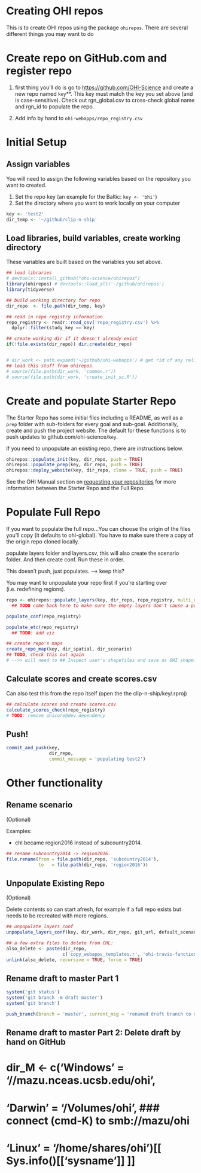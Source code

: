 # Creating OHI repos

This is to create OHI repos using the package `ohirepos`. There are several different things you may want to do


# Create repo on GitHub.com and register repo

1. first thing you'll do is go to [https://github.com/OHI-Science](github.com/OHI-Science) and create a new repo named `key`**. This key must match the key you set above (and is case-sensitive). 
Check out rgn_global.csv to cross-check global name and rgn_id to populate the repo.

2. Add info by hand to `ohi-webapps/repo_registry.csv` 


# Initial Setup

## Assign variables

You will need to assign the following variables based on the repository you want to created. 

1. Set the repo key (an example for the Baltic: `key <- 'bhi'`)
2. Set the directory where you want to work locally on your computer

```r
key <- 'test2'
dir_temp <- '~/github/clip-n-ship'
```


## Load libraries, build variables, create working directory

These variables are built based on the variables you set above.

```r
## load libraries
# devtools::install_github("ohi-science/ohirepos")
library(ohirepos) # devtools::load_all('~/github/ohirepos') 
library(tidyverse)

## build working directory for repo 
dir_repo  <- file.path(dir_temp, key)

## read in repo registry information
repo_registry <- readr::read_csv('repo_registry.csv') %>%
  dplyr::filter(study_key == key)

## create working dir if it doesn't already exist
if(!file.exists(dir_repo)) dir.create(dir_repo)


# dir_work <- path.expand('~/github/ohi-webapps') # get rid of any reliance on ohi-webapps
## load this stuff from ohirepos.
# source(file.path(dir_work, 'common.r'))
# source(file.path(dir_work, 'create_init_sc.R'))
```


# Create and populate Starter Repo

The Starter Repo has some initial files including a README, as well as a `prep` folder with sub-folders for every goal and sub-goal. Additionally, create and push the project website. The default for these functions is to push updates to github.com/ohi-science/`key`.

If you need to unpopulate an existing repo, there are instructions below. 

```r
ohirepos::populate_init(key, dir_repo, push = TRUE)
ohirepos::populate_prep(key, dir_repo, push = TRUE)
ohirepos::deploy_website(key, dir_repo, clone = TRUE, push = TRUE) 
```

See the OHI Manual section on [requesting your repositories](http://ohi-science.org/manual/#requesting-your-repositories) for more information between the Starter Repo and the Full Repo.


# Populate Full Repo

If you want to populate the full repo...You can choose the origin of the files you'll copy (it defaults to ohi-global). You have to make sure there a copy of the origin repo cloned locally. 

populate layers folder and layers.csv, this will also create the scenario folder. And then create conf.  Run these in order.

This doesn't push, just populates. --> keep this?

You may want to unpopulate your repo first if you're starting over (i.e. redefining regions). 

```r

repo <- ohirepos::populate_layers(key, dir_repo, repo_registry, multi_nation = FALSE)
  ## TODO come back here to make sure the empty layers don't cause a problem (removed swapping global mean stuff); still clean up.

populate_conf(repo_registry)

populate_etc(repo_registry)
  ## TODO: add viz

## create repo's maps
create_repo_map(key, dir_spatial, dir_scenario) 
## TODO, check this out again
# -->> will need to ## Inspect user's shapefiles and save as OHI shapefiles

```


## Calculate scores and create scores.csv
Can also test this from the repo itself (open the the clip-n-ship/key/.rproj)

```r
## calculate scores and create scores.csv
calculate_scores_check(repo_registry)
# TODO: remove ohicore@dev dependency
```


## Push!
```r

commit_and_push(key, 
                dir_repo, 
                commit_message = 'populating test2')


```



# Other functionality

## Rename scenario
(Optional)

Examples: 

- chl became region2016 instead of subcountry2014.

```r
## rename subcountry2014 -> region2016. 
file.rename(from = file.path(dir_repo, 'subcountry2014'),
            to   = file.path(dir_repo, 'region2016'))
```

## Unpopulate Existing Repo
(Optional)

Delete contents so can start afresh, for example if a full repo exists but needs to be recreated with more regions.

```r
## unpopulate_layers_conf
unpopulate_layers_conf(key, dir_work, dir_repo, git_url, default_scenario)

## a few extra files to delete from CHL: 
also_delete <- paste(dir_repo, 
                     c('copy_webapps_templates.r', 'ohi-travis-functions.R', 'travis-tool.sh'), sep = '/')
unlink(also_delete, recursive = TRUE, force = TRUE)
```


## Rename draft to master Part 1
```r
system('git status')
system('git branch -m draft master')
system('git branch')

push_branch(branch = 'master', current_msg = 'renamed draft branch to master branch') 
```

## Rename draft to master Part 2: Delete draft by hand on GitHub



# dir_M <- c('Windows' = '//mazu.nceas.ucsb.edu/ohi',
#            'Darwin'  = '/Volumes/ohi',    ### connect (cmd-K) to smb://mazu/ohi
#            'Linux'   = '/home/shares/ohi')[[ Sys.info()[['sysname']] ]]

